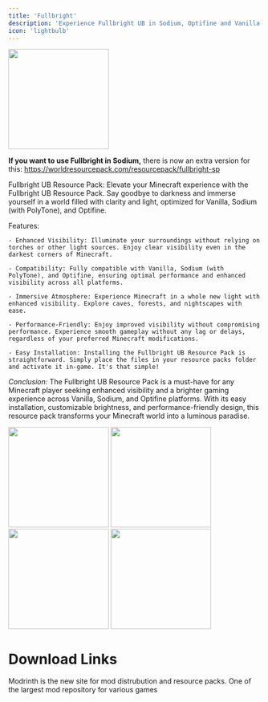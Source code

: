 ```yaml
---
title: 'Fullbright'
description: 'Experience Fullbright UB in Sodium, Optifine and Vanilla'
icon: 'lightbulb'
---
```


<img height="200" noZoom src="/images/fub-banner.png" />

<Tip>**If you want to use Fullbright in Sodium,** there is now an extra version for this: https://worldresourcepack.com/resourcepack/fullbright-sp</Tip>

Fullbright UB Resource Pack: Elevate your Minecraft experience with the Fullbright UB Resource Pack. Say goodbye to darkness and immerse yourself in a world filled with clarity and light, optimized for Vanilla, Sodium (with PolyTone), and Optifine. 

Features:

    - Enhanced Visibility: Illuminate your surroundings without relying on torches or other light sources. Enjoy clear visibility even in the darkest corners of Minecraft.

    - Compatibility: Fully compatible with Vanilla, Sodium (with PolyTone), and Optifine, ensuring optimal performance and enhanced visibility across all platforms.

    - Immersive Atmosphere: Experience Minecraft in a whole new light with enhanced visibility. Explore caves, forests, and nightscapes with ease.

    - Performance-Friendly: Enjoy improved visibility without compromising performance. Experience smooth gameplay without any lag or delays, regardless of your preferred Minecraft modifications.

    - Easy Installation: Installing the Fullbright UB Resource Pack is straightforward. Simply place the files in your resource packs folder and activate it in-game. It's that simple!

*Conclusion:* The Fullbright UB Resource Pack is a must-have for any Minecraft player seeking enhanced visibility and a brighter gaming experience across Vanilla, Sodium, and Optifine platforms. With its easy installation, customizable brightness, and performance-friendly design, this resource pack transforms your Minecraft world into a luminous paradise. 

<img height="200" noZoom src="/images/fub-1.png" />
<img height="200" noZoom src="/images/fub-2.png" />
<img height="200" noZoom src="/images/fub-3.png" />
<img height="200" noZoom src="/images/fub-4.png" />

# Download Links

<CardGroup cols={2}>
  <Card 
    title="Modrinth Download Link"
    icon= "download"
    href="https://modrinth.com/resourcepack/fullbright-ub"
  >
    Modrinth is the new site for mod distrubution and resource packs.
  </Card>
  <Card
    title="Curseforge Download Link"
    icon="download"
    href="https://www.curseforge.com/minecraft/texture-packs/fullbright-ub"
  >
    One of the largest mod repository for various games
  </Card>
</CardGroup>

